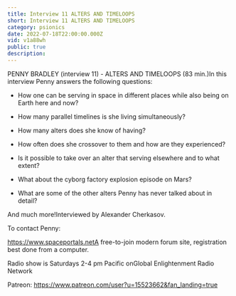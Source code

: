 ```yaml
---
title: Interview 11 ALTERS AND TIMELOOPS
short: Interview 11 ALTERS AND TIMELOOPS
category: psionics
date: 2022-07-18T22:00:00.000Z
vid: v1a88wh
public: true
description:
---
```

PENNY BRADLEY (interview 11) - ALTERS AND TIMELOOPS (83 min.)In this interview Penny answers the following questions:

- How one can be serving in space in different places while also being on Earth here and now?

- How many parallel timelines is she living simultaneously?

- How many alters does she know of having?

- How often does she crossover to them and how are they experienced?

- Is it possible to take over an alter that serving elsewhere and to what extent?

- What about the cyborg factory explosion episode on Mars?

- What are some of the other alters Penny has never talked about in detail?

And much more!Interviewed by Alexander Cherkasov.

To contact Penny:

https://www.spaceportals.net​​​​A free-to-join modern forum site, registration best done from a computer.

Radio show is Saturdays 2-4 pm Pacific onGlobal Enlightenment Radio Network

Patreon: https://www.patreon.com/user?u=15523662&fan_landing=true
